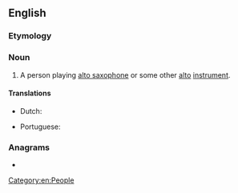 ==English==

===Etymology===
{{suffix|en|alto|ist}}

===Noun===
{{en-noun}}

# A person playing [[alto saxophone]] or some other [[alto]] [[instrument]].

====Translations====
{{trans-top|1. someone who plays an alto instrument}}
* Dutch: {{t+|nl|altist|m}}
{{trans-mid}}
* Portuguese: {{t+|pt|altista|m|f}}
{{trans-bottom}}

===Anagrams===
* {{anagrams|en|a=ailostt|Liottas}}

[[Category:en:People]]